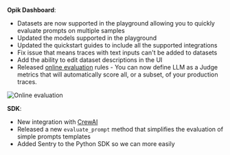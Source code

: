 **Opik Dashboard**:

- Datasets are now supported in the playground allowing you to quickly evaluate prompts on multiple samples
- Updated the models supported in the playground
- Updated the quickstart guides to include all the supported integrations
- Fix issue that means traces with text inputs can't be added to datasets
- Add the ability to edit dataset descriptions in the UI
- Released [online evaluation](/docs/production/rules) rules - You can now define LLM as a Judge metrics that will automatically score all, or a subset, of your production traces.

![Online evaluation](/img/changelog/2025-01-13/online_evaluation.gif)

**SDK**:

- New integration with [CrewAI](/docs/tracing/integrations/crewai)
- Released a new `evaluate_prompt` method that simplifies the evaluation of simple prompts templates
- Added Sentry to the Python SDK so we can more easily
